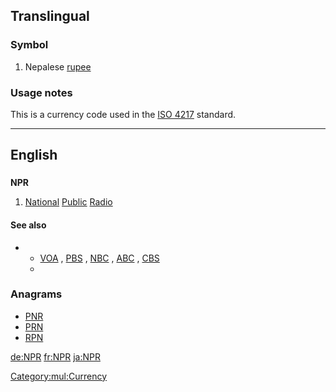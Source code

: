 ==Translingual==
{{wikipedia}}


===Symbol===
{{infl|mul|symbol}}

# Nepalese [[rupee]]

===Usage notes===
This is a currency code used in the [[w:ISO 4217|ISO 4217]] standard.

[[Category:mul:Currency]]
----

==English==
==={{initialism}}===
'''NPR'''

# {{US|radio}} [[national|National]] [[public|Public]] [[radio|Radio]]

====See also====
* {{sense|National Public Radio}}
** [[VOA]] , [[PBS]] , [[NBC]] , [[ABC]] , [[CBS]]
** {{pedia|National Public Radio}}

===Anagrams===
* [[PNR#English|PNR]]
* [[PRN#English|PRN]]
* [[RPN#English|RPN]]


[[de:NPR]]
[[fr:NPR]]
[[ja:NPR]]